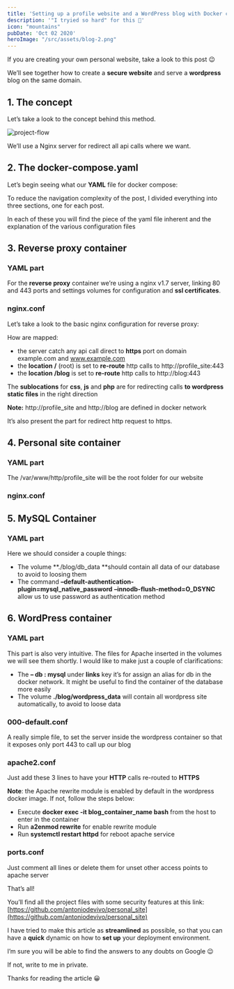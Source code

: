 ```yaml
---
title: 'Setting up a profile website and a WordPress blog with Docker compose'
description: '"I tryied so hard" for this 🥹​'
icon: "mountains"
pubDate: 'Oct 02 2020'
heroImage: "/src/assets/blog-2.png"
---
```



If you are creating your own personal website, take a look to this post 😉

We’ll see together how to create a **secure website** and serve a **wordpress** blog on the same domain.

## 1. The concept
Let’s take a look to the concept behind this method.

<Image src={flowDiagram} alt="project-flow" />

We’ll use a Nginx server for redirect all api calls where we want.


## 2. The docker-compose.yaml

Let’s begin seeing what our **YAML** file for docker compose:


<Gist 
   fileName="docker-compose.yaml" 
   userName="antoniodevivo" 
   gistId="f3e15a60a4942f5e96aed6e55440e552"
/> 


To reduce the navigation complexity of the post, I divided everything into three sections, one for each post.

In each of these you will find the piece of the yaml file inherent and the explanation of the various configuration files

## 3. Reverse proxy container

### YAML part
<Gist 
   fileName="reverse-proxy.yaml" 
   userName="antoniodevivo" 
   gistId="48de21b0b7762412301368c95ea680ef"
/> 

For the **reverse proxy** container we’re using a nginx v1.7 server, linking 80 and 443 ports and settings volumes for configuration and **ssl certificates**.

### nginx.conf

Let’s take a look to the basic nginx configuration for reverse proxy:

<Gist 
   fileName="nginx.conf" 
   userName="antoniodevivo" 
   gistId="e9966e9dc651608b00d9b27e776bdc39"
/> 

How are mapped:

- the server catch any api call direct to **https** port on domain example.com and www.example.com
- the **location** **/** (root) is set to **re-route** http calls to http://profile_site:443
- the **location** **/blog** is set to **re-route** http calls to http://blog:443

The **sublocations** for **css**, **js** and **php** are for redirecting calls **to wordpress static files** in the right direction

**Note:** http://profile_site and http://blog are defined in docker network

It’s also present the part for redirect http request to https.

## 4. Personal site container

### YAML part

<Gist 
   fileName="personal_site.yaml" 
   userName="antoniodevivo" 
   gistId="a02d7c57c3acdc67645c0af0679a3cf2"
/> 

The /var/www/http/profile_site will be the root folder for our website

### nginx.conf

<Gist 
   fileName="nginx.conf" 
   userName="antoniodevivo" 
   gistId="1e393dbc8c139466def43ff340cfe677"
/> 


## 5. MySQL Container

### YAML part

<Gist 
   fileName="db.yaml" 
   userName="antoniodevivo" 
   gistId="c84b10bd2eeb62b84945953b86e9efe0"
/> 

Here we should consider a couple things:

- The volume **./blog/db_data **should contain all data of our database to avoid to loosing them
- The command **–default-authentication-plugin=mysql_native_password** **–innodb-flush-method=O_DSYNC** allow us to use password as authentication method

## 6. WordPress container

### YAML part

<Gist 
   fileName="blog.yaml" 
   userName="antoniodevivo" 
   gistId="75eb3d2ddc747fad469f69f9a3550f4e"
/> 

This part is also very intuitive. The files for Apache inserted in the volumes we will see them shortly.
I would like to make just a couple of clarifications:

- The **– db : mysql** under **links** key it’s for assign an alias for db in the docker network. It might be useful to find the container of the database more easily
- The volume **./blog/wordpress_data** will contain all wordpress site automatically, to avoid to loose data

### 000-default.conf

<Gist 
   fileName="000-default.conf" 
   userName="antoniodevivo" 
   gistId="2f54aae51ee0138c76605c4907528eb6"
/> 

A really simple file, to set the server inside the wordpress container so that it exposes only port 443 to call up our blog

### apache2.conf

<Gist 
   fileName="apache2.conf" 
   userName="antoniodevivo" 
   gistId="f711ffdcb74947bc743823aa30d4cdec"
/> 

Just add these 3 lines to have your **HTTP** calls re-routed to **HTTPS**

**Note**: the Apache rewrite module is enabled by default in the wordpress docker image. If not, follow the steps below:

- Execute **docker exec -it blog_container_name bash** from the host to enter in the container
- Run **a2enmod rewrite** for enable rewrite module
- Run **systemctl restart httpd** for reboot apache service


### ports.conf

<Gist 
   fileName="ports.conf" 
   userName="antoniodevivo" 
   gistId="2143554274df59c38de86fca323be641"
/> 

Just comment all lines or delete them for unset other access points to apache server



That’s all!

You’ll find all the project files with some security features at this link: [https://github.com/antoniodevivo/personal_site](https://github.com/antoniodevivo/personal_site)

I have tried to make this article as **streamlined** as possible, so that you can have a **quick** dynamic on how to **set up** your deployment environment.

I’m sure you will be able to find the answers to any doubts on Google 😉

If not, write to me in private.


Thanks for reading the article 😀

